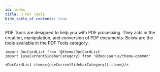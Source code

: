 ```yaml
---
id: index
title: 📄 PDF Tools
hide_table_of_contents: true
---
```


PDF Tools are designed to help you with PDF processing.
They aids in the creation, manipulation, and conversion of PDF documents.
Below are the tools available in the PDF Tools category.

```mdx-code-block
import DocCardList from '@theme/DocCardList'
import {useCurrentSidebarCategory} from '@docusaurus/theme-common'

<DocCardList items={useCurrentSidebarCategory().items}/>
```
